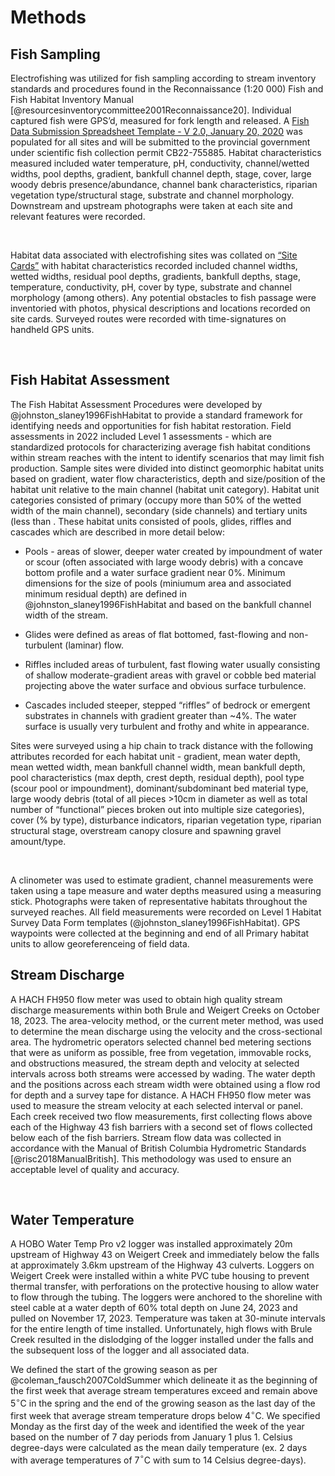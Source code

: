 # Methods

## Fish Sampling
Electrofishing was utilized for fish sampling according to stream inventory standards and procedures found in the Reconnaissance (1:20 000) Fish and Fish Habitat Inventory Manual [@resourcesinventorycommittee2001Reconnaissance20]. Individual captured fish were GPS'd, measured for fork length and released.  A [Fish Data Submission Spreadsheet Template - V 2.0, January 20, 2020 ](https://www2.gov.bc.ca/gov/content/environment/plants-animals-ecosystems/fish/fish-and-fish-habitat-data-information/fish-data-submission/submit-fish-data#submitfish) was populated for all sites and will be submitted to the provincial government under scientific fish collection permit CB22-755885. Habitat characteristics measured included water temperature, pH, conductivity, channel/wetted widths, pool depths, gradient,  bankfull channel depth, stage, cover, large woody debris presence/abundance, channel bank characteristics, riparian vegetation type/structural stage, substrate and channel morphology. Downstream and upstream photographs were taken at each site and relevant features were recorded.  

<br>

Habitat data associated with electrofishing sites was collated on ["Site Cards"](https://www2.gov.bc.ca/gov/content/environment/natural-resource-stewardship/laws-policies-standards-guidance/inventory-standards/aquatic-ecosystems) with habitat characteristics recorded included channel widths, wetted widths, residual pool depths, gradients, bankfull depths, stage, temperature, conductivity, pH, cover by type, substrate and channel morphology (among others). Any  potential  obstacles  to  fish  passage  were  inventoried  with  photos, physical  descriptions  and  locations  recorded on site cards.  Surveyed routes were recorded with time-signatures on handheld GPS units.   

<br>


## Fish Habitat Assessment 
The Fish Habitat Assessment Procedures were developed by @johnston_slaney1996FishHabitat to provide a standard framework for identifying needs and opportunities for fish habitat restoration.  Field assessments in 2022 included Level 1 assessments - which are standardized protocols for characterizing average fish habitat conditions within stream reaches with the intent to identify scenarios that may limit fish production.  Sample sites were divided into distinct geomorphic habitat units based on gradient, water flow characteristics, depth and size/position of the habitat unit relative to the main channel (habitat unit category). Habitat unit categories consisted of primary (occupy more than 50% of the wetted width of the main channel), secondary (side channels) and tertiary units (less than . These habitat units consisted of pools, glides, riffles and cascades which are described in more detail below:

 + Pools - areas of slower, deeper water created by impoundment of water or scour (often associated with large woody debris) with a concave bottom profile and a water surface gradient near 0%. Minimum dimensions for the size of pools (miniumum area and associated minimum residual depth) are defined in @johnston_slaney1996FishHabitat and based on the bankfull channel width of the stream.
 
 + Glides were defined as areas of flat bottomed, fast-flowing and non-turbulent (laminar) flow.
 
 + Riffles included areas of turbulent, fast flowing water usually consisting of shallow moderate-gradient areas with gravel or cobble bed material projecting above the water surface and obvious surface turbulence. 
 
 + Cascades included steeper, stepped "riffles" of bedrock or emergent substrates in channels with gradient greater than ~4%.  The water surface is usually very turbulent and frothy and white in appearance.
 
Sites were surveyed using a hip chain to track distance with the following attributes recorded for each habitat unit - gradient, mean water depth, mean wetted width, mean bankfull channel width, mean bankfull depth, pool characteristics (max depth, crest depth, residual depth), pool type (scour pool or impoundment), dominant/subdominant bed material type, large woody debris (total of all pieces >10cm in diameter as well as total number of "functional" pieces broken out into multiple size categories), cover (% by type), disturbance indicators, riparian vegetation type, riparian structural stage, overstream canopy closure and spawning gravel amount/type.

<br>

A clinometer was used to estimate gradient, channel measurements were taken using a tape measure and water depths measured using a measuring stick.  Photographs were taken of representative habitats throughout the surveyed reaches.  All field measurements were recorded on Level 1 Habitat Survey Data Form templates (@johnston_slaney1996FishHabitat). GPS waypoints were collected at the beginning and end of all Primary habitat units to allow georeferenceing of field data.

## Stream Discharge
A HACH FH950 flow meter was used to obtain high quality stream discharge measurements within both Brule and Weigert Creeks on October 18, 2023. The area-velocity method, or the current meter method, was used to determine the mean discharge using the velocity and the cross-sectional area. The hydrometric operators selected channel bed metering sections that were as uniform as possible, free from vegetation, immovable rocks, and obstructions measured, the stream depth and velocity at selected intervals across both streams were accessed by wading. The water depth and the positions across each stream width were obtained using a flow rod for depth and a survey tape for distance. A HACH FH950 flow meter was used to measure the stream velocity at each selected interval or panel. Each creek received two flow measurements, first collecting flows above each of the Highway 43 fish barriers with a second set of flows collected below each of the fish barriers. Stream flow data was collected in accordance with the Manual of British Columbia Hydrometric Standards [@risc2018ManualBritish]. This methodology was used to ensure an acceptable level of quality and accuracy. 

<br>


## Water Temperature
A HOBO Water Temp Pro v2 logger was installed approximately 20m upstream of Highway 43 on Weigert Creek and immediately below the falls at approximately 3.6km upstream of the Highway 43 culverts. Loggers on Weigert Creek were installed within a white PVC tube housing to prevent thermal transfer, with perforations on the protective housing to allow water to flow through the tubing. The loggers were anchored to the shoreline with steel cable at a water depth of 60% total depth on June 24, 2023 and pulled on November 17, 2023. Temperature was taken at 30-minute intervals for the entire length of time installed. Unfortunately, high flows with Brule Creek resulted in the dislodging of the logger installed under the falls and the subsequent loss of the logger and all associated data.
<br>


We defined the start of the growing season as per @coleman_fausch2007ColdSummer which delineate it as the beginning of the first week that average stream temperatures exceed and remain above 5$^\circ$C in the spring and the end of the growing season as the last day of the first week that average stream temperature drops below 4$^\circ$C. We specified Monday as the first day of the week and identified the week of the year based on the number of 7 day periods from January 1 plus 1.  Celsius degree-days were calculated as the mean daily temperature (ex. 2 days with average temperatures of 7$^\circ$C with sum to 14 Celsius degree-days).




